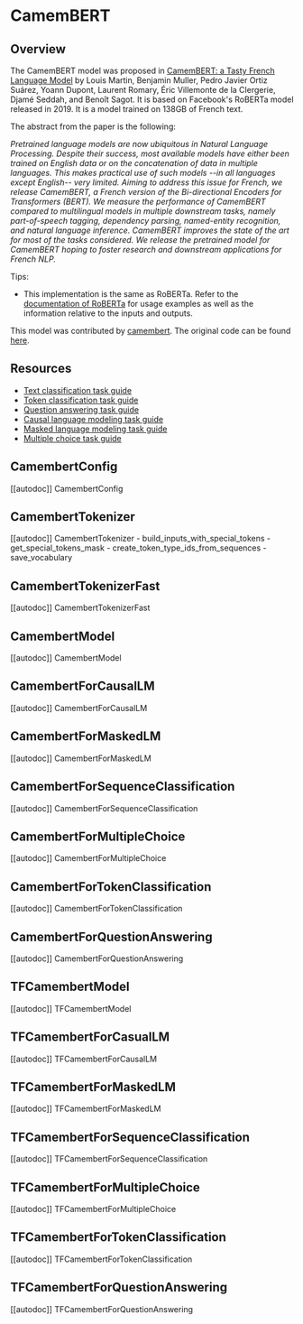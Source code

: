 <!--Copyright 2020 The HuggingFace Team. All rights reserved.

Licensed under the Apache License, Version 2.0 (the "License"); you may not use this file except in compliance with
the License. You may obtain a copy of the License at

http://www.apache.org/licenses/LICENSE-2.0

Unless required by applicable law or agreed to in writing, software distributed under the License is distributed on
an "AS IS" BASIS, WITHOUT WARRANTIES OR CONDITIONS OF ANY KIND, either express or implied. See the License for the
specific language governing permissions and limitations under the License.
-->

# CamemBERT

## Overview

The CamemBERT model was proposed in [CamemBERT: a Tasty French Language Model](https://arxiv.org/abs/1911.03894) by
Louis Martin, Benjamin Muller, Pedro Javier Ortiz Suárez, Yoann Dupont, Laurent Romary, Éric Villemonte de la
Clergerie, Djamé Seddah, and Benoît Sagot. It is based on Facebook's RoBERTa model released in 2019. It is a model
trained on 138GB of French text.

The abstract from the paper is the following:

*Pretrained language models are now ubiquitous in Natural Language Processing. Despite their success, most available
models have either been trained on English data or on the concatenation of data in multiple languages. This makes
practical use of such models --in all languages except English-- very limited. Aiming to address this issue for French,
we release CamemBERT, a French version of the Bi-directional Encoders for Transformers (BERT). We measure the
performance of CamemBERT compared to multilingual models in multiple downstream tasks, namely part-of-speech tagging,
dependency parsing, named-entity recognition, and natural language inference. CamemBERT improves the state of the art
for most of the tasks considered. We release the pretrained model for CamemBERT hoping to foster research and
downstream applications for French NLP.*

Tips:

- This implementation is the same as RoBERTa. Refer to the [documentation of RoBERTa](roberta) for usage examples
  as well as the information relative to the inputs and outputs.

This model was contributed by [camembert](https://huggingface.co/camembert). The original code can be found [here](https://camembert-model.fr/).

## Resources

- [Text classification task guide](./tasks/sequence_classification)
- [Token classification task guide](./tasks/token_classification)
- [Question answering task guide](./tasks/question_answering)
- [Causal language modeling task guide](./tasks/language_modeling)
- [Masked language modeling task guide](./tasks/masked_language_modeling)
- [Multiple choice task guide](./tasks/multiple_choice)

## CamembertConfig

[[autodoc]] CamembertConfig

## CamembertTokenizer

[[autodoc]] CamembertTokenizer
    - build_inputs_with_special_tokens
    - get_special_tokens_mask
    - create_token_type_ids_from_sequences
    - save_vocabulary

## CamembertTokenizerFast

[[autodoc]] CamembertTokenizerFast

## CamembertModel

[[autodoc]] CamembertModel

## CamembertForCausalLM

[[autodoc]] CamembertForCausalLM

## CamembertForMaskedLM

[[autodoc]] CamembertForMaskedLM

## CamembertForSequenceClassification

[[autodoc]] CamembertForSequenceClassification

## CamembertForMultipleChoice

[[autodoc]] CamembertForMultipleChoice

## CamembertForTokenClassification

[[autodoc]] CamembertForTokenClassification

## CamembertForQuestionAnswering

[[autodoc]] CamembertForQuestionAnswering

## TFCamembertModel

[[autodoc]] TFCamembertModel

## TFCamembertForCasualLM

[[autodoc]] TFCamembertForCausalLM

## TFCamembertForMaskedLM

[[autodoc]] TFCamembertForMaskedLM

## TFCamembertForSequenceClassification

[[autodoc]] TFCamembertForSequenceClassification

## TFCamembertForMultipleChoice

[[autodoc]] TFCamembertForMultipleChoice

## TFCamembertForTokenClassification

[[autodoc]] TFCamembertForTokenClassification

## TFCamembertForQuestionAnswering

[[autodoc]] TFCamembertForQuestionAnswering
